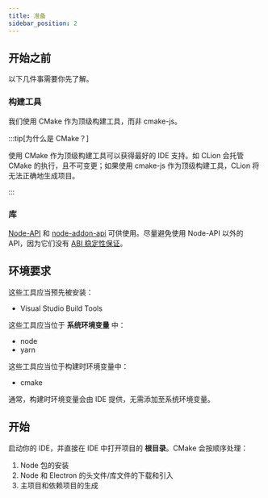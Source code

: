 ```yaml
---
title: 准备
sidebar_position: 2
---
```



<AreaContribute />

## 开始之前

以下几件事需要你先了解。

### 构建工具

我们使用 CMake 作为顶级构建工具，而非 cmake-js。

:::tip[为什么是 CMake？]

使用 CMake 作为顶级构建工具可以获得最好的 IDE
支持。如 CLion 会托管 CMake 的执行，且不可变更；如果使用
cmake-js 作为顶级构建工具，CLion 将无法正确地生成项目。

:::

### 库

[Node-API](https://nodejs.org/dist/latest/docs/api/n-api.html)
和 [node-addon-api](https://github.com/nodejs/node-addon-api)
可供使用。尽量避免使用 Node-API 以外的 API，因为它们没有
[ABI 稳定性保证](https://nodejs.org/en/docs/guides/abi-stability/)。

## 环境要求

这些工具应当预先被安装：

- Visual Studio Build Tools

这些工具应当位于 **系统环境变量** 中：

- node
- yarn

这些工具应当位于构建时环境变量中：

- cmake

通常，构建时环境变量会由 IDE 提供，无需添加至系统环境变量。

## 开始

启动你的 IDE，并直接在 IDE 中打开项目的 **根目录**。CMake 会按顺序处理：

1. Node 包的安装
1. Node 和 Electron 的头文件/库文件的下载和引入
1. 主项目和依赖项目的生成
